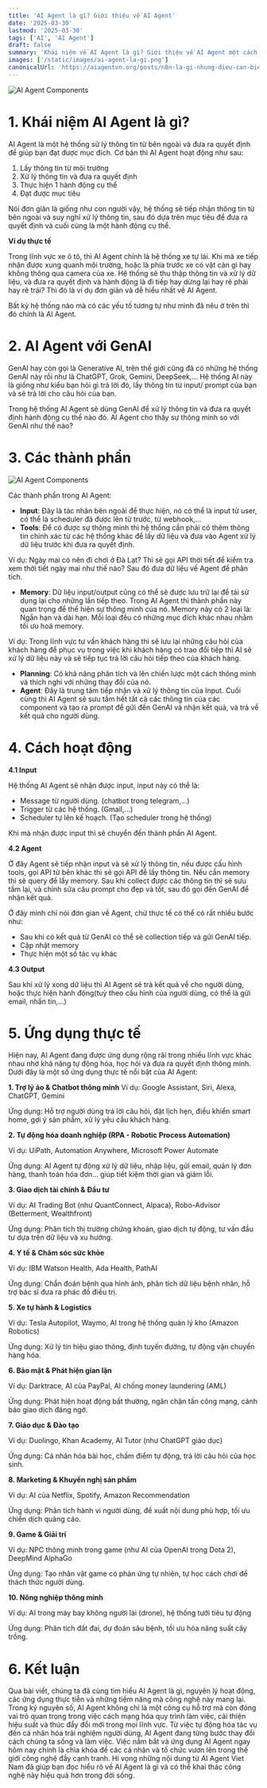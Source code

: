 ```yaml
---
title: 'AI Agent là gì? Giới thiệu về AI Agent'
date: '2025-03-30'
lastmod: '2025-03-30'
tags: ['AI', 'AI Agent']
draft: false
summary: 'Khái niệm về AI Agent là gì? Giới thiệu về AI Agent một cách cực kỳ dễ hiểu'
images: ['/static/images/ai-agent-la-gi.png']
canonicalUrl: 'https://aiagentvn.org/posts/n8n-la-gi-nhung-dieu-can-biet-ve-n8n-automation'
---
```


![AI Agent Components](/static/images/ai-agent-understand.png)

# 1. Khái niệm AI Agent là gì?

AI Agent là một hệ thống sử lý thông tin từ bên ngoài và đưa ra quyết định để giúp bạn đạt được mục đích. Cơ bản thì AI Agent hoạt động như sau:
1. Lấy thông tin từ môi trường 
2. Xử lý thông tin và đưa ra quyết định
3. Thực hiện 1 hành động cụ thể
4. Đạt được mục tiêu

Nói đơn giản là giống như con người vậy, hệ thống sẽ tiếp nhận thông tin từ bên ngoài và suy nghĩ xử lý thông tin, sau đó dựa trên mục tiêu để đưa ra quyết định và cuối cùng là một hành động cụ thể.

**Ví dụ thực tế**

Trong lĩnh vực xe ô tô, thì AI Agent chính là hệ thống xe tự lái. Khi mà xe tiếp nhận được xung quanh môi trường, hoặc là phía trước xe có vật cản gì hay không thông qua camera của xe. Hệ thống sẽ thu thập thông tin và xử lý dữ liệu, và đưa ra quyết định và hành động là đi tiếp hay dừng lại hay rẻ phải hay rẽ trái? Thì đó là ví dụ đơn giản và dễ hiểu nhất về AI Agent.

Bất kỳ hệ thống nào mà có các yếu tố tương tự như mình đã nêu ở trên thì đó chính là AI Agent.

# 2. AI Agent với GenAI  

GenAI hay còn gọi là Generative AI, trên thế giới cũng đã có những hệ thống GenAI này rồi như là ChatGPT, Grok, Gemini, DeepSeek,... Hệ thống AI này là giống như kiểu bạn hỏi gì trả lời đó, lấy thông tin từ input/ prompt của bạn và sẽ trả lời cho câu hỏi của bạn. 

Trong hệ thống AI Agent sẽ dùng GenAI để xử lý thông tin và đưa ra quyết định hành động cụ thể nào đó. AI Agent cho thấy sự thông minh so với GenAI như thế nào? 

# 3. Các thành phần

![AI Agent Components](/static/images/ai-agent-components.png)

Các thành phần trong AI Agent: 
- **Input**: Đây là tác nhân bên ngoài để thực hiện, nó có thể là input từ user, có thể là scheduler đã được lên từ trước, từ webhook,...
- **Tools**: Để có được sự thông minh thì hệ thống cần phải có thêm thông tin chính xác từ các hệ thống khác để lấy dữ liệu và đưa vào Agent xử lý dữ liệu trước khi đưa ra quyết định. 

Ví dụ: Ngày mai có nên đi chơi ở Đà Lạt? Thì sẽ gọi API thời tiết để kiểm tra xem thời tiết ngày mai như thế nào? Sau đó đưa dữ liệu về Agent để phân tích.

- **Memory**: Dữ liệu input/output cũng có thể sẽ được lưu trữ lại để tái sử dụng lại cho những lần tiếp theo. Trong AI Agent thì thành phần này quan trọng để thể hiện sự thông minh của nó. Memory này có 2 loại là: Ngắn hạn và dài hạn. Mỗi loại đều có những mục đích khác nhau nhằm tối ưu hoá memory.

Ví dụ: Trong lĩnh vực tư vấn khách hàng thì sẽ lưu lại những câu hỏi của khách hàng để phục vụ trong việc khi khách hàng có trao đổi tiếp thì AI sẽ xử lý dữ liệu này và sẽ tiếp tục trả lời câu hỏi tiếp theo của khách hàng.

- **Planning**: Có khả năng phân tích và lên chiến lược một cách thông minh và thích nghi với những thay đổi của nó.
- **Agent**: Đây là trung tâm tiếp nhận và xử lý thông tin của Input. Cuối cùng thì AI Agent sẽ sưu tầm hết tất cả các thông tin của các component và tạo ra prompt để gửi đến GenAI và nhận kết quả, và trả về kết quả cho người dùng.

# 4. Cách hoạt động

**4.1 Input** 

Hệ thống AI Agent sẽ nhận được input, input này có thể là:
- Message từ người dùng. (chatbot trong telegram,...)
- Trigger từ các hệ thống. (Gmail,...)
- Scheduler tự lên kế hoạch. (Tạo scheduler trong hệ thống)

Khi mà nhận được input thì sẽ chuyển đến thành phần AI Agent.

**4.2 Agent**

Ở đây Agent sẽ tiếp nhận input và sẽ xử lý thông tin, nếu được cấu hình tools, gọi API từ bên khác thì sẽ gọi API để lấy thông tin. Nếu cần memory thì sẽ query để lấy memory. 
Sau khi collect được các thông tin thì sẽ sưu tầm lại, và chỉnh sửa câu prompt cho đẹp và tốt, sau đó gọi đến GenAI để nhận kết quả. 

Ở đây mình chỉ nói đơn gian về Agent, chứ thực tế có thể có rất nhiều bước như:
- Sau khi có kết quả từ GenAI có thể sẽ collection tiếp và gửi GenAI tiếp. 
- Cập nhật memory 
- Thực hiện một số tác vụ khác

**4.3 Output**

Sau khi xử lý xong dữ liệu thì AI Agent sẽ trả kết quả về cho người dùng, hoặc thực hiện hành động(tuỳ theo cấu hình của người dùng, có thể là gửi email, nhắn tin,...)

# 5. Ứng dụng thực tế

Hiện nay, AI Agent đang được ứng dụng rộng rãi trong nhiều lĩnh vực khác nhau nhờ khả năng tự động hóa, học hỏi và đưa ra quyết định thông minh. Dưới đây là một số ứng dụng thực tế nổi bật của AI Agent:

**1. Trợ lý ảo & Chatbot thông minh**
Ví dụ: Google Assistant, Siri, Alexa, ChatGPT, Gemini

Ứng dụng: Hỗ trợ người dùng trả lời câu hỏi, đặt lịch hẹn, điều khiển smart home, gợi ý sản phẩm, xử lý yêu cầu khách hàng.

**2. Tự động hóa doanh nghiệp (RPA - Robotic Process Automation)**

Ví dụ: UiPath, Automation Anywhere, Microsoft Power Automate

Ứng dụng: AI Agent tự động xử lý dữ liệu, nhập liệu, gửi email, quản lý đơn hàng, thanh toán hóa đơn… giúp tiết kiệm thời gian và giảm lỗi.

**3. Giao dịch tài chính & Đầu tư**

Ví dụ: AI Trading Bot (như QuantConnect, Alpaca), Robo-Advisor (Betterment, Wealthfront)

Ứng dụng: Phân tích thị trường chứng khoán, giao dịch tự động, tư vấn đầu tư dựa trên dữ liệu và xu hướng.

**4. Y tế & Chăm sóc sức khỏe**

Ví dụ: IBM Watson Health, Ada Health, PathAI

Ứng dụng: Chẩn đoán bệnh qua hình ảnh, phân tích dữ liệu bệnh nhân, hỗ trợ bác sĩ đưa ra phác đồ điều trị.

**5. Xe tự hành & Logistics**

Ví dụ: Tesla Autopilot, Waymo, AI trong hệ thống quản lý kho (Amazon Robotics)

Ứng dụng: Xử lý tín hiệu giao thông, định tuyến đường, tự động vận chuyển hàng hóa.

**6. Bảo mật & Phát hiện gian lận**

Ví dụ: Darktrace, AI của PayPal, AI chống money laundering (AML)

Ứng dụng: Phát hiện hoạt động bất thường, ngăn chặn tấn công mạng, cảnh báo giao dịch đáng ngờ.

**7. Giáo dục & Đào tạo**

Ví dụ: Duolingo, Khan Academy, AI Tutor (như ChatGPT giáo dục)

Ứng dụng: Cá nhân hóa bài học, chấm điểm tự động, trả lời câu hỏi của học sinh.

**8. Marketing & Khuyến nghị sản phẩm**

Ví dụ: AI của Netflix, Spotify, Amazon Recommendation

Ứng dụng: Phân tích hành vi người dùng, đề xuất nội dung phù hợp, tối ưu chiến dịch quảng cáo.

**9. Game & Giải trí**

Ví dụ: NPC thông minh trong game (như AI của OpenAI trong Dota 2), DeepMind AlphaGo

Ứng dụng: Tạo nhân vật game có phản ứng tự nhiên, tự học cách chơi để thách thức người dùng.

**10. Nông nghiệp thông minh**

Ví dụ: AI trong máy bay không người lái (drone), hệ thống tưới tiêu tự động

Ứng dụng: Phân tích đất đai, dự đoán sâu bệnh, tối ưu hóa năng suất cây trồng.

# 6. Kết luận

Qua bài viết, chúng ta đã cùng tìm hiểu AI Agent là gì, nguyên lý hoạt động, các ứng dụng thực tiễn và những tiềm năng mà công nghệ này mang lại. Trong kỷ nguyên số, AI Agent không chỉ là một công cụ hỗ trợ mà còn đóng vai trò quan trọng trong việc cách mạng hóa quy trình làm việc, cải thiện hiệu suất và thúc đẩy đổi mới trong mọi lĩnh vực. Từ việc tự động hóa tác vụ đến cá nhân hóa trải nghiệm người dùng, AI Agent đang từng bước thay đổi cách chúng ta sống và làm việc. Việc nắm bắt và ứng dụng AI Agent ngay hôm nay chính là chìa khóa để các cá nhân và tổ chức vươn lên trong thế giới công nghệ đầy cạnh tranh. Hi vọng những nội dung từ AI Agent Viet Nam đã giúp bạn đọc hiểu rõ về AI Agent là gì và có thể khai thác công nghệ này hiệu quả hơn trong đời sống. 
